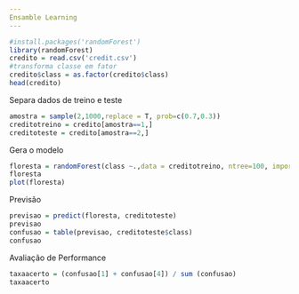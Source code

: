 ```yaml
---
Ensamble Learning
---
```

```r
#install.packages('randomForest')
library(randomForest)
credito = read.csv('credit.csv')
#transforma classe em fator
credito$class = as.factor(credito$class)
head(credito)
```
Separa dados de treino e teste
```r
amostra = sample(2,1000,replace = T, prob=c(0.7,0.3))
creditotreino = credito[amostra==1,]
creditoteste = credito[amostra==2,]
```
Gera o modelo
```r
floresta = randomForest(class ~.,data = creditotreino, ntree=100, importance=T)
floresta
plot(floresta)
```
Previsão
```r
previsao = predict(floresta, creditoteste)
previsao
confusao = table(previsao, creditoteste$class)
confusao
```
Avaliação de Performance
```r
taxaacerto = (confusao[1] + confusao[4]) / sum (confusao)
taxaacerto
```



